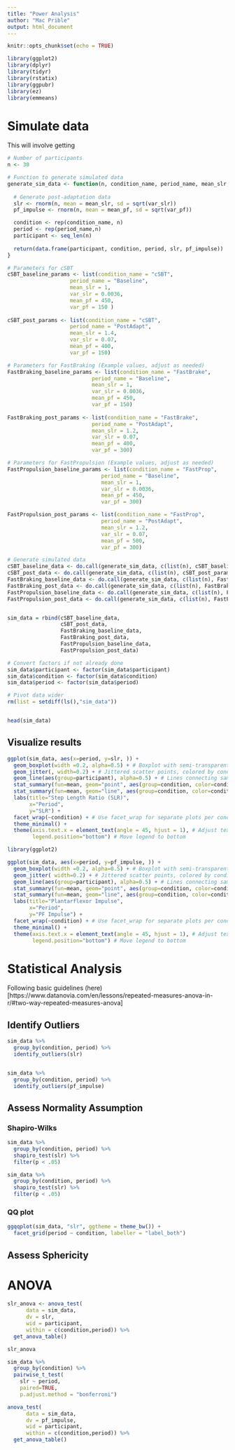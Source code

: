 ```yaml
---
title: "Power Analysis"
author: "Mac Prible"
output: html_document
---
```




```r
knitr::opts_chunk$set(echo = TRUE)

library(ggplot2)
library(dplyr)
library(tidyr)
library(rstatix)
library(ggpubr)
library(ez)
library(emmeans)

```

# Simulate data

This will involve getting 

```r

# Number of participants
n <- 30

# Function to generate simulated data
generate_sim_data <- function(n, condition_name, period_name, mean_slr, var_slr, mean_pf, var_pf) { # Generate baseline data
  
  # Generate post-adaptation data
  slr <- rnorm(n, mean = mean_slr, sd = sqrt(var_slr))
  pf_impulse <- rnorm(n, mean = mean_pf, sd = sqrt(var_pf))

  condition <- rep(condition_name, n)
  period <- rep(period_name,n)
  participant <- seq_len(n)
  
  return(data.frame(participant, condition, period, slr, pf_impulse))
}

# Parameters for cSBT
cSBT_baseline_params <- list(condition_name = "cSBT", 
                    period_name = "Baseline",
                    mean_slr = 1, 
                    var_slr = 0.0036, 
                    mean_pf = 450, 
                    var_pf = 150 )
                    
cSBT_post_params <- list(condition_name = "cSBT", 
                    period_name = "PostAdapt",
                    mean_slr = 1.4, 
                    var_slr = 0.07,
                    mean_pf = 400, 
                    var_pf = 150)

# Parameters for FastBraking (Example values, adjust as needed)
FastBraking_baseline_params <- list(condition_name = "FastBrake", 
                           period_name = "Baseline",
                           mean_slr = 1, 
                           var_slr = 0.0036, 
                           mean_pf = 450, 
                           var_pf = 150)                           
                           
FastBraking_post_params <- list(condition_name = "FastBrake", 
                           period_name = "PostAdapt",
                           mean_slr = 1.2, 
                           var_slr = 0.07,
                           mean_pf = 400, 
                           var_pf = 300)

# Parameters for FastPropulsion (Example values, adjust as needed)
FastPropulsion_baseline_params <- list(condition_name = "FastProp", 
                              period_name = "Baseline",
                              mean_slr = 1, 
                              var_slr = 0.0036, 
                              mean_pf = 450, 
                              var_pf = 300)

FastPropulsion_post_params <- list(condition_name = "FastProp", 
                              period_name = "PostAdapt",
                              mean_slr = 1.2, 
                              var_slr = 0.07,
                              mean_pf = 500, 
                              var_pf = 300)

# Generate simulated data
cSBT_baseline_data <- do.call(generate_sim_data, c(list(n), cSBT_baseline_params))
cSBT_post_data <- do.call(generate_sim_data, c(list(n), cSBT_post_params))
FastBraking_baseline_data <- do.call(generate_sim_data, c(list(n), FastBraking_baseline_params))
FastBraking_post_data <- do.call(generate_sim_data, c(list(n), FastBraking_post_params))
FastPropulsion_baseline_data <- do.call(generate_sim_data, c(list(n), FastPropulsion_baseline_params))
FastPropulsion_post_data <- do.call(generate_sim_data, c(list(n), FastPropulsion_post_params))


sim_data = rbind(cSBT_baseline_data,  
                 cSBT_post_data, 
                 FastBraking_baseline_data, 
                 FastBraking_post_data, 
                 FastPropulsion_baseline_data, 
                 FastPropulsion_post_data)

# Convert factors if not already done
sim_data$participant <- factor(sim_data$participant)
sim_data$condition <- factor(sim_data$condition)
sim_data$period <- factor(sim_data$period)

# Pivot data wider
rm(list = setdiff(ls(),"sim_data"))


head(sim_data)
```

## Visualize results


```r

ggplot(sim_data, aes(x=period, y=slr, )) +
  geom_boxplot(width =0.2, alpha=0.5) + # Boxplot with semi-transparent fill
  geom_jitter(, width=0.2) + # Jittered scatter points, colored by condition
  geom_line(aes(group=participant), alpha=0.5) + # Lines connecting same participants
  stat_summary(fun=mean, geom="point", aes(group=condition, color=condition), shape=18, size=3) + # Plot mean points
  stat_summary(fun=mean, geom="line", aes(group=condition, color=condition), size=1) + # Connect mean points with line
  labs(title="Step Length Ratio (SLR)",
       x="Period",
       y="SLR") +
  facet_wrap(~condition) + # Use facet_wrap for separate plots per condition
  theme_minimal() +
  theme(axis.text.x = element_text(angle = 45, hjust = 1), # Adjust text angle for readability
        legend.position="bottom") # Move legend to bottom


```

```r
library(ggplot2)

ggplot(sim_data, aes(x=period, y=pf_impulse, )) +
  geom_boxplot(width =0.2, alpha=0.5) + # Boxplot with semi-transparent fill
  geom_jitter( width=0.2) + # Jittered scatter points, colored by condition
  geom_line(aes(group=participant), alpha=0.5) + # Lines connecting same participants
  stat_summary(fun=mean, geom="point", aes(group=condition, color=condition), shape=18, size=3) + # Plot mean points
  stat_summary(fun=mean, geom="line", aes(group=condition, color=condition), size=1) + # Connect mean points with line
  labs(title="Plantarflexor Impulse",
       x="Period",
       y="PF Impulse") +
  facet_wrap(~condition) + # Use facet_wrap for separate plots per condition
  theme_minimal() +
  theme(axis.text.x = element_text(angle = 45, hjust = 1), # Adjust text angle for readability
        legend.position="bottom") # Move legend to bottom

```
# Statistical Analysis

Following basic guidelines (here)[https://www.datanovia.com/en/lessons/repeated-measures-anova-in-r/#two-way-repeated-measures-anova]

## Identify Outliers
```r

sim_data %>% 
  group_by(condition, period) %>% 
  identify_outliers(slr)


sim_data %>% 
  group_by(condition, period) %>% 
  identify_outliers(pf_impulse)

```


## Assess Normality Assumption


### Shapiro-Wilks   
```r

sim_data %>% 
  group_by(condition, period) %>% 
  shapiro_test(slr) %>% 
  filter(p < .05)

sim_data %>% 
  group_by(condition, period) %>% 
  shapiro_test(slr) %>% 
  filter(p < .05)

```

### QQ plot

```r
ggqqplot(sim_data, "slr", ggtheme = theme_bw()) +
  facet_grid(period ~ condition, labeller = "label_both")

```
## Assess Sphericity



# ANOVA
```r
slr_anova <- anova_test(
      data = sim_data,
      dv = slr,
      wid = participant,
      within = c(condition,period)) %>% 
  get_anova_table() 

slr_anova


```

```r
sim_data %>% 
  group_by(condition) %>% 
  pairwise_t_test(
    slr ~ period, 
    paired=TRUE, 
    p.adjust.method = "bonferroni")

```

```r
anova_test(
      data = sim_data,
      dv = pf_impulse,
      wid = participant,
      within = c(condition,period)) %>% 
  get_anova_table()
```